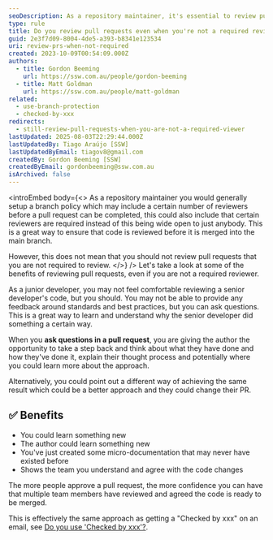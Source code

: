 ```yaml
---
seoDescription: As a repository maintainer, it's essential to review pull requests even when not required, as it fosters learning, improves code quality, and enhances team collaboration.
type: rule
title: Do you review pull requests even when you're not a required reviewer?
guid: 2e3f7d09-8004-4de5-a393-b8341e123534
uri: review-prs-when-not-required
created: 2023-10-09T00:54:09.000Z
authors:
  - title: Gordon Beeming
    url: https://ssw.com.au/people/gordon-beeming
  - title: Matt Goldman
    url: https://ssw.com.au/people/matt-goldman
related:
  - use-branch-protection
  - checked-by-xxx
redirects:
  - still-review-pull-requests-when-you-are-not-a-required-viewer
lastUpdated: 2025-08-03T22:29:44.000Z
lastUpdatedBy: Tiago Araújo [SSW]
lastUpdatedByEmail: tiagov8@gmail.com
createdBy: Gordon Beeming [SSW]
createdByEmail: gordonbeeming@ssw.com.au
isArchived: false
---
```


<introEmbed
  body={<>
As a repository maintainer you would generally setup a branch policy which may include a certain number of reviewers before a pull request can be completed, this could also include that certain reviewers are required instead of this being wide open to just anybody. This is a great way to ensure that code is reviewed before it is merged into the main branch.

However, this does not mean that you should not review pull requests that you are not required to review.
  </>}
/>
Let's take a look at some of the benefits of reviewing pull requests, even if you are not a required reviewer.

As a junior developer, you may not feel comfortable reviewing a senior developer's code, but you should. You may not be able to provide any feedback around standards and best practices, but you can ask questions. This is a great way to learn and understand why the senior developer did something a certain way.

When you **ask questions in a pull request**, you are giving the author the opportunity to take a step back and think about what they have done and how they've done it, explain their thought process and potentially where you could learn more about the approach.

Alternatively, you could point out a different way of achieving the same result which could be a better approach and they could change their PR.

## ✅ Benefits
* You could learn something new
* The author could learn something new
* You've just created some micro-documentation that may never have existed before
* Shows the team you understand and agree with the code changes

The more people approve a pull request, the more confidence you can have that multiple team members have reviewed and agreed the code is ready to be merged.

This is effectively the same approach as getting a "Checked by xxx" on an email, see [Do you use 'Checked by xxx'?](/checked-by-xxx/).
